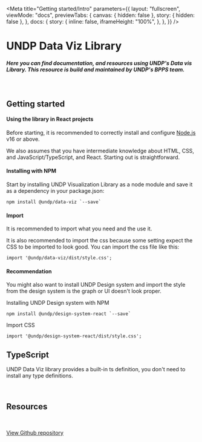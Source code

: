 
<Meta
  title="Getting started/Intro"
  parameters={{
    layout: "fullscreen",
    viewMode: "docs",
    previewTabs: {
      canvas: { hidden: false },
      story: { hidden: false },
    },
    docs: {
      story: {
        inline: false,
        iframeHeight: "100%",
      },
    },
  }}
/>

# UNDP Data Viz Library

##### Here you can find documentation, and resources using UNDP's Data vis Library. This resource is build and maintained by UNDP's BPPS team.

<br />

## Getting started

#### Using the library in React projects

Before starting, it is recommended to correctly install and configure [Node.js](https://nodejs.org/en/download) v16 or above.

We also assumes that you have intermediate knowledge about HTML, CSS, and JavaScript/TypeScript, and React. Starting out is straightforward.
      
#### Installing with NPM

Start by installing UNDP Visualization Library as a node module and save it as a dependency in your package.json:
```
npm install @undp/data-viz `--save`
```

#### Import

It is recommended to import what you need and the use it.

It is also recommended to import the css because some setting expect the CSS to be imported to look good. You can import the css file like this:
```
import '@undp/data-viz/dist/style.css';
```

#### Recommendation

You might also want to install UNDP Design system and import the style from the design system is the graph or UI doesn't look proper.

Installing UNDP Design system with NPM
```
npm install @undp/design-system-react `--save`
```
Import CSS
```
import '@undp/design-system-react/dist/style.css';
```

## TypeScript

UNDP Data Viz library provides a built-in ts definition, you don't need to install any type definitions.

<br />

## Resources

<br />

<div className="flex github">
  <a href="https://github.com/UNDP-Data/undp-visualization-library" target="_blank" className='flex items-center gap-2 bg-primary-gray-300 p-4'>
    <img width={'32px'} src={githubLogo} alt="" />
    <P className='m-0 md:m-0'>View Github repository</P>
  </a>
</div>